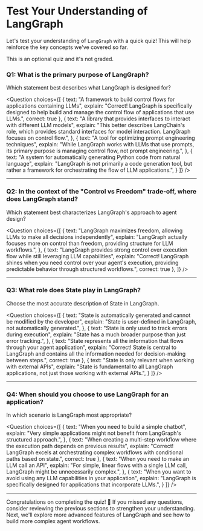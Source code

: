 # Test Your Understanding of LangGraph

Let's test your understanding of `LangGraph` with a quick quiz! This will help reinforce the key concepts we've covered so far.

This is an optional quiz and it's not graded.

### Q1: What is the primary purpose of LangGraph?
Which statement best describes what LangGraph is designed for?

<Question
choices={[
  {
    text: "A framework to build control flows for applications containing LLMs",
    explain: "Correct! LangGraph is specifically designed to help build and manage the control flow of applications that use LLMs.",
    correct: true
  },
  {
    text: "A library that provides interfaces to interact with different LLM models",
    explain: "This better describes LangChain's role, which provides standard interfaces for model interaction. LangGraph focuses on control flow.",
  },
  {
    text: "A tool for optimizing prompt engineering techniques",
    explain: "While LangGraph works with LLMs that use prompts, its primary purpose is managing control flow, not prompt engineering.",
  },
  {
    text: "A system for automatically generating Python code from natural language",
    explain: "LangGraph is not primarily a code generation tool, but rather a framework for orchestrating the flow of LLM applications.",
  }
]}
/>

---

### Q2: In the context of the "Control vs Freedom" trade-off, where does LangGraph stand?
Which statement best characterizes LangGraph's approach to agent design?

<Question
choices={[
  {
    text: "LangGraph maximizes freedom, allowing LLMs to make all decisions independently",
    explain: "LangGraph actually focuses more on control than freedom, providing structure for LLM workflows.",
  },
  {
    text: "LangGraph provides strong control over execution flow while still leveraging LLM capabilities",
    explain: "Correct! LangGraph shines when you need control over your agent's execution, providing predictable behavior through structured workflows.",
    correct: true
  },
]}
/>

---

### Q3: What role does State play in LangGraph?
Choose the most accurate description of State in LangGraph.

<Question
choices={[
  {
    text: "State is automatically generated and cannot be modified by the developer",
    explain: "State is user-defined in LangGraph, not automatically generated.",
  },
  {
    text: "State is only used to track errors during execution",
    explain: "State has a much broader purpose than just error tracking.",
  },
  {
    text: "State represents all the information that flows through your agent application",
    explain: "Correct! State is central to LangGraph and contains all the information needed for decision-making between steps.",
    correct: true
  },
  {
    text: "State is only relevant when working with external APIs",
    explain: "State is fundamental to all LangGraph applications, not just those working with external APIs.",
  }
]}
/>

---

### Q4: When should you choose to use LangGraph for an application?
In which scenario is LangGraph most appropriate?

<Question
choices={[
  {
    text: "When you need to build a simple chatbot",
    explain: "Very simple applications might not benefit from LangGraph's structured approach.",
  },
  {
    text: "When creating a multi-step workflow where the execution path depends on previous results",
    explain: "Correct! LangGraph excels at orchestrating complex workflows with conditional paths based on state.",
    correct: true
  },
  {
    text: "When you need to make an LLM call an API",
    explain: "For simple, linear flows with a single LLM call, LangGraph might be unnecessarily complex.",
  },
  {
    text: "When you want to avoid using any LLM capabilities in your application",
    explain: "LangGraph is specifically designed for applications that incorporate LLMs.",
  }
]}
/>

---

Congratulations on completing the quiz! 🎉 If you missed any questions, consider reviewing the previous sections to strengthen your understanding. Next, we'll explore more advanced features of LangGraph and see how to build more complex agent workflows.
